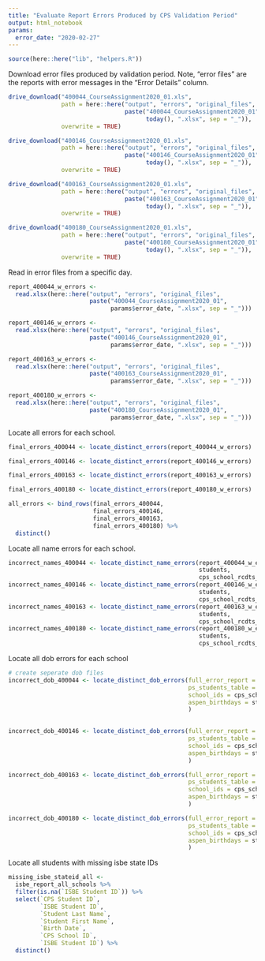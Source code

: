 ```yaml
---
title: "Evaluate Report Errors Produced by CPS Validation Period"
output: html_notebook
params: 
  error_date: "2020-02-27"
---
```



```r
source(here::here("lib", "helpers.R"))
```


Download error files produced by validation period. Note, "error files" are the reports with error messages in the "Error Details" column.

```r

drive_download("400044_CourseAssignment2020_01.xls",
               path = here::here("output", "errors", "original_files",
                                 paste("400044_CourseAssignment2020_01",
                                       today(), ".xlsx", sep = "_")),
               overwrite = TRUE)

drive_download("400146_CourseAssignment2020_01.xls",
               path = here::here("output", "errors", "original_files",
                                 paste("400146_CourseAssignment2020_01",
                                       today(), ".xlsx", sep = "_")),
               overwrite = TRUE)

drive_download("400163_CourseAssignment2020_01.xls",
               path = here::here("output", "errors", "original_files",
                                 paste("400163_CourseAssignment2020_01",
                                       today(), ".xlsx", sep = "_")),
               overwrite = TRUE)

drive_download("400180_CourseAssignment2020_01.xls",
               path = here::here("output", "errors", "original_files",
                                 paste("400180_CourseAssignment2020_01",
                                       today(), ".xlsx", sep = "_")),
               overwrite = TRUE)
```


Read in error files from a specific day. 

```r

report_400044_w_errors <-
  read.xlsx(here::here("output", "errors", "original_files", 
                       paste("400044_CourseAssignment2020_01", 
                             params$error_date, ".xlsx", sep = "_")))

report_400146_w_errors <-
  read.xlsx(here::here("output", "errors", "original_files", 
                       paste("400146_CourseAssignment2020_01", 
                             params$error_date, ".xlsx", sep = "_")))

report_400163_w_errors <-
  read.xlsx(here::here("output", "errors", "original_files", 
                       paste("400163_CourseAssignment2020_01", 
                             params$error_date, ".xlsx", sep = "_")))

report_400180_w_errors <-
  read.xlsx(here::here("output", "errors", "original_files", 
                       paste("400180_CourseAssignment2020_01", 
                             params$error_date, ".xlsx", sep = "_")))
```


Locate all errors for each school. 

```r
final_errors_400044 <- locate_distinct_errors(report_400044_w_errors)

final_errors_400146 <- locate_distinct_errors(report_400146_w_errors)

final_errors_400163 <- locate_distinct_errors(report_400163_w_errors)

final_errors_400180 <- locate_distinct_errors(report_400180_w_errors)

all_errors <- bind_rows(final_errors_400044,
                        final_errors_400146,
                        final_errors_400163,
                        final_errors_400180) %>%
  distinct()
```

Locate all name errors for each school.

```r
incorrect_names_400044 <- locate_distinct_name_errors(report_400044_w_errors, 
                                                      students, 
                                                      cps_school_rcdts_ids)
incorrect_names_400146 <- locate_distinct_name_errors(report_400146_w_errors, 
                                                      students, 
                                                      cps_school_rcdts_ids)
incorrect_names_400163 <- locate_distinct_name_errors(report_400163_w_errors, 
                                                      students, 
                                                      cps_school_rcdts_ids)
incorrect_names_400180 <- locate_distinct_name_errors(report_400180_w_errors, 
                                                      students, 
                                                      cps_school_rcdts_ids)
```

Locate all dob errors for each school

```r
# create seperate dob files
incorrect_dob_400044 <- locate_distinct_dob_errors(full_error_report = report_400044_w_errors,
                                                   ps_students_table = students, 
                                                   school_ids = cps_school_rcdts_ids,
                                                   aspen_birthdays = students_aspen_info_current_former
                                                   ) 
  

incorrect_dob_400146 <- locate_distinct_dob_errors(full_error_report = report_400146_w_errors,
                                                   ps_students_table = students, 
                                                   school_ids = cps_school_rcdts_ids,
                                                   aspen_birthdays = students_aspen_info_current_former
                                                   ) 

incorrect_dob_400163 <- locate_distinct_dob_errors(full_error_report = report_400163_w_errors,
                                                   ps_students_table = students, 
                                                   school_ids = cps_school_rcdts_ids,
                                                   aspen_birthdays = students_aspen_info_current_former
                                                   ) 

incorrect_dob_400180 <- locate_distinct_dob_errors(full_error_report = report_400180_w_errors,
                                                   ps_students_table = students, 
                                                   school_ids = cps_school_rcdts_ids,
                                                   aspen_birthdays = students_aspen_info_current_former
                                                   ) 
```

Locate all students with missing isbe state IDs

```r
missing_isbe_stateid_all <- 
  isbe_report_all_schools %>%
  filter(is.na(`ISBE Student ID`)) %>%
  select(`CPS Student ID`, 
         `ISBE Student ID`, 
         `Student Last Name`, 
         `Student First Name`, 
         `Birth Date`, 
         `CPS School ID`, 
         `ISBE Student ID`) %>%
  distinct()
```

